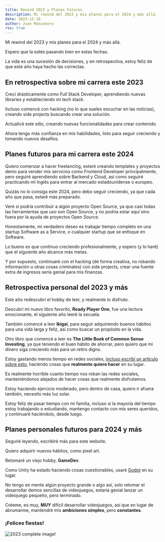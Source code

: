 ```yaml
---
title: Rewind 2023 y Planes Futuros
description: Mi rewind del 2023 y mis planes para el 2024 y más allá.
date: 2023-12-16
author: Juan Manzanero
rss: true
---
```


Mi rewind del 2023 y mis planes para el 2024 y más allá.

Espero que la estés pasando bien en estas fechas.

La vida es una sucesión de decisiones, y en retrospectiva, estoy feliz de que este año haya hecho
las correctas.

## En retrospectiva sobre mi carrera este 2023

Crecí drásticamente como Full Stack Developer, aprendiendo nuevas libraries y estableciendo mi tech
stack.

Incluso comencé con hacking (no lo que sueles escuchar en las noticias), creando side projects
buscando crear una solución.

Actualicé este sitio, creando nuevas funcionalidades para crear contenido.

Ahora tengo más confianza en mis habilidades, listo para seguir creciendo y tomando nuevos desafios.

## Planes futuros para mi carrera este 2024

Quiero comenzar a hacer freelancing, estaré creando templates y proyectos demo para vender mis
servicios como Frontend Developer principalmente, pero seguiré aprendiendo sobre Backend y Cloud,
así como seguiré practicando mi Inglés para entrar al mercado estadounidense o europeo.

Quizás no lo consiga este 2024, pero debo seguir creciendo, ya que cada año que pasa, estaré más
preparado.

Veré si podría contribuir a algún proyecto Open Source, ya que casí todas las herramientas que uso
son Open Source, y no podría estar aquí sino fuera por la ayuda de proyectos Open Source.

Honestamente, mi verdadero deseo es trabajar tiempo completo en una startup Software as a Service,
o cualquier startup que se enfoque en Software.

Lo bueno es que continuo creciendo profesionalmente, y espero (y lo haré) que el siguiente año
alcance más metas.

Y por supuesto, continuaré con el hacking (de forma creativa, no robando información u otras cosas criminales)
con side projects, crear una fuente extra de ingresos sería genial para mis finanzas.

## Retrospectiva personal del 2023 y más

Este año redescubrí el hobby de leer, y realmente lo disfruto.

Descubrí mi nuevo libro favorito, **Ready Player One**, fue una lectura emocionante, el siguiente año
leeré la secuela.

También comencé a leer **Ikigai**, para seguir adquiriendo buenos hábitos para una vida larga y feliz,
así como buscar un propósito en la vida.

Otro libro que comencé a leer es **The Little Book of Common Sense Investing**, ya que teniendo el buen
hábito de ahorrar, pero quiero que mi dinero siga creciendo más para un retiro digno.

Estoy gastando menos tiempo en redes sociales,
[incluso escribí un artículo sobre esto](/es/blog/la-monotonia-de-las-redes-sociales),
haciendo cosas que **realmente quiero hacer** en su lugar.

Es realmente horrible cuanto tiempo nos roban las redes sociales, manteniéndonos alejados de hacer cosas
que realmente disfrutamos.

Estoy haciendo ejercicio moderado, pero dentro de casa, quiero ir afuera también, necesito más luz solar.

Estoy feliz de pasar tiempo con mi familia, incluso si la mayoría del tiempo estoy trabajando o estudiando,
mantengo contacto con mis seres queridos, y continuaré haciéndolo, desde luego.

## Planes personales futuros para 2024 y más

Seguiré leyendo, escribiré más para este website.

Quiero adquirir nuevos hábitos, como pixel art.

Retomaré un viejo hobby, **GameDev**.

Como Unity ha estado haciendo cosas cuestionables, usaré [Godot](https://godotengine.org/) en su lugar.

No tengo en mente algún proyecto grande o algo así, solo retomar el desarrollar demos sencillas de videojuegos,
estaría genial lanzar un videojuego pequeño, pero terminado.

Créeme, es muy, **MUY** difícil desarrollar videojuegos, así que en lugar de abrumarme, mantendré mis
**ambiciones simples**, pero **constantes**.

### ¡Felices fiestas!

![2023 complete image!](@/assets/blog/rewind-2023-and-future-plans/2023-complete!.png)
